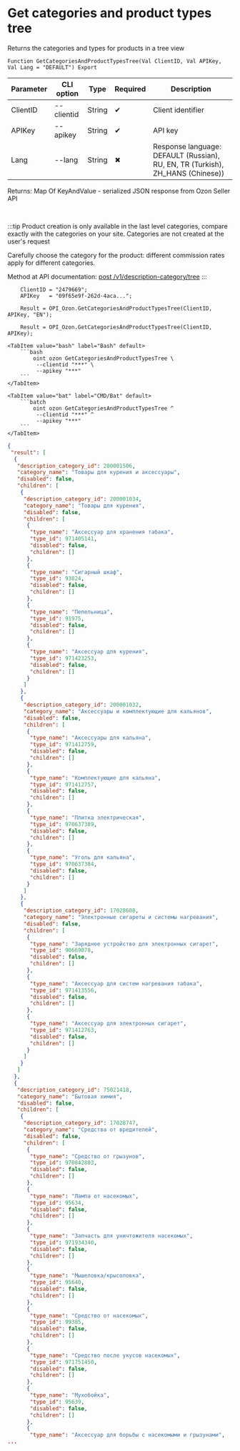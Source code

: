 ﻿---
sidebar_position: 1
description: Get categories and product types tree and other functions to work with Ozon in the Open Integration Package, a free open-source integration library for 1C:Enterprise 8, OneScript and CLI
keywords: [1C, 1С, 1С:Enterprise, 1С:Enterprise 8.3, API, Integration, Services, Exchange, OneScript, CLI, Ozon]
---


# Get categories and product types tree
 Returns the categories and types for products in a tree view



`Function GetCategoriesAndProductTypesTree(Val ClientID, Val APIKey, Val Lang = "DEFAULT") Export`

  | Parameter | CLI option | Type | Required | Description |
  |-|-|-|-|-|
  | ClientID | --clientid | String | &#x2714; | Client identifier |
  | APIKey | --apikey | String | &#x2714; | API key |
  | Lang | --lang | String | &#x2716; | Response language: DEFAULT (Russian), RU, EN, TR (Turkish), ZH_HANS (Chinese)) |

  
  Returns:  Map Of KeyAndValue - serialized JSON response from Ozon Seller API

<br/>

:::tip
Product creation is only available in the last level categories, compare exactly with the categories on your site. Categories are not created at the user's request

Carefully choose the category for the product: different commission rates apply for different categories.

Method at API documentation: [post /v1/description-category/tree](https://docs.ozon.ru/api/seller/#operation/DescriptionCategoryAPI_GetTree)
:::
<br/>


```bsl title="1C:Enterprise/OneScript code example"
    ClientID = "2479669";
    APIKey   = "09f65e9f-262d-4aca...";

    Result = OPI_Ozon.GetCategoriesAndProductTypesTree(ClientID, APIKey, "EN");

    Result = OPI_Ozon.GetCategoriesAndProductTypesTree(ClientID, APIKey);
```
 

 <Tabs>
  
    <TabItem value="bash" label="Bash" default>
        ```bash
            oint ozon GetCategoriesAndProductTypesTree \
             --clientid "***" \
             --apikey "***"
        ```
    </TabItem>
  
    <TabItem value="bat" label="CMD/Bat" default>
        ```batch
            oint ozon GetCategoriesAndProductTypesTree ^
             --clientid "***" ^
             --apikey "***"
        ```
    </TabItem>
</Tabs>


```json title="Result"
{
 "result": [
  {
   "description_category_id": 200001506,
   "category_name": "Товары для курения и аксессуары",
   "disabled": false,
   "children": [
    {
     "description_category_id": 200001034,
     "category_name": "Товары для курения",
     "disabled": false,
     "children": [
      {
       "type_name": "Аксессуар для хранения табака",
       "type_id": 971405141,
       "disabled": false,
       "children": []
      },
      {
       "type_name": "Сигарный шкаф",
       "type_id": 93824,
       "disabled": false,
       "children": []
      },
      {
       "type_name": "Пепельница",
       "type_id": 91975,
       "disabled": false,
       "children": []
      },
      {
       "type_name": "Аксессуар для курения",
       "type_id": 971423253,
       "disabled": false,
       "children": []
      }
     ]
    },
    {
     "description_category_id": 200001032,
     "category_name": "Аксессуары и комплектующие для кальянов",
     "disabled": false,
     "children": [
      {
       "type_name": "Аксессуары для кальяна",
       "type_id": 971412759,
       "disabled": false,
       "children": []
      },
      {
       "type_name": "Комплектующие для кальяна",
       "type_id": 971412757,
       "disabled": false,
       "children": []
      },
      {
       "type_name": "Плитка электрическая",
       "type_id": 970637389,
       "disabled": false,
       "children": []
      },
      {
       "type_name": "Уголь для кальяна",
       "type_id": 970637384,
       "disabled": false,
       "children": []
      }
     ]
    },
    {
     "description_category_id": 17028608,
     "category_name": "Электронные сигареты и системы нагревания",
     "disabled": false,
     "children": [
      {
       "type_name": "Зарядное устройство для электронных сигарет",
       "type_id": 90669078,
       "disabled": false,
       "children": []
      },
      {
       "type_name": "Аксессуар для систем нагревания табака",
       "type_id": 971413556,
       "disabled": false,
       "children": []
      },
      {
       "type_name": "Аксессуар для электронных сигарет",
       "type_id": 971412763,
       "disabled": false,
       "children": []
      }
     ]
    }
   ]
  },
  {
   "description_category_id": 75021418,
   "category_name": "Бытовая химия",
   "disabled": false,
   "children": [
    {
     "description_category_id": 17028747,
     "category_name": "Средства от вредителей",
     "disabled": false,
     "children": [
      {
       "type_name": "Средство от грызунов",
       "type_id": 970842803,
       "disabled": false,
       "children": []
      },
      {
       "type_name": "Лампа от насекомых",
       "type_id": 95634,
       "disabled": false,
       "children": []
      },
      {
       "type_name": "Запчасть для уничтожителя насекомых",
       "type_id": 971934340,
       "disabled": false,
       "children": []
      },
      {
       "type_name": "Мышеловка/крысоловка",
       "type_id": 95640,
       "disabled": false,
       "children": []
      },
      {
       "type_name": "Средство от насекомых",
       "type_id": 99385,
       "disabled": false,
       "children": []
      },
      {
       "type_name": "Средство после укусов насекомых",
       "type_id": 971751450,
       "disabled": false,
       "children": []
      },
      {
       "type_name": "Мухобойка",
       "type_id": 95639,
       "disabled": false,
       "children": []
      },
      {
       "type_name": "Аксессуар для борьбы с насекомыми и грызунами",
...
```
